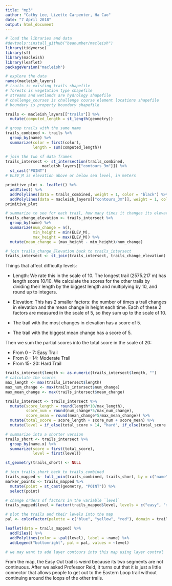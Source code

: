 ```yaml
---
title: "mp3"
author: "Cathy Lee, Lizette Carpenter, Ha Cao"
date: "7 April 2018"
output: html_document
---
```


```r
# load the libraries and data
#devtools::install_github("beanumber/macleish")
library(tidyverse)
library(sf)
library(macleish)
library(leaflet)
packageVersion("macleish")
```

```r
# explore the data
names(macleish_layers)
# trails is existing trails shapefile
# forests is vegetation type shapefile
# streams and wetlands are hydrology shapefile
# challenge_courses is challenge course element locations shapefile
# boundary is property boundary shapefile
```

```r
trails <- macleish_layers[["trails"]] %>%
  mutate(computed_length = st_length(geometry))
```

```r
# group trails with the same name
trails_combined <- trails %>%
  group_by(name) %>%
  summarize(color = first(color),
            length = sum(computed_length))
```

```r
# join the two sf data frames
trails_intersect <- st_intersection(trails_combined,
                macleish_layers[["contours_3m"]]) %>%
  st_cast("POINT") 
# ELEV_M is elevation above or below sea level, in meters
```

```r
primitive_plot <- leaflet() %>%
  addTiles() %>%
  addPolylines(data = trails_combined, weight = 1, color = "black") %>%
  addPolylines(data = macleish_layers[["contours_3m"]], weight = 1, color = "red")
primitive_plot 
```

```r
# summarize to see for each trail, how many times it changes its elevation, what is the highest/lowest contour, and what is the mean change in height
trails_change_elevation <- trails_intersect %>%
  group_by(name) %>%
  summarize(num_change = n(),
            min_height = min(ELEV_M),
            max_height = max(ELEV_M)) %>%
  mutate(mean_change = (max_height - min_height)/num_change)
```

```r
# join trails_change_Elevation back to trails_intersect
trails_intersect <- st_join(trails_intersect, trails_change_elevation)
```

Things that affect difficulty levels:

* Length: We rate this in the scale of 10. The longest trail (2575.217 m) has length score 10/10. We calculate the scores for the other trails by dividing their length by the biggest length and multiplying by 10, and round up to integers. 

* Elevation: This has 2 smaller factors: the number of times a trail changes in elevation and the mean change in height each time. Each of these 2 factors are measured in the scale of 5, so they sum up to the scale of 10. 

- The trail with the most changes in elevation has a score of 5.

- The trail with the biggest mean change has a score of 5. 

Then we sum the partial scores into the total score in the scale of 20:

- From 0 - 7: Easy Trail
- From 8 - 14: Moderate Trail
- From 15- 20: Hard Trail

```r
trails_intersect$length <- as.numeric(trails_intersect$length, "")
# calculate the scores
max_length <- max(trails_intersect$length)
max_num_change <- max(trails_intersect$num_change)
max_mean_change <- max(trails_intersect$mean_change)

trails_intersect <- trails_intersect %>%
  mutate(score_length = round(length*10/max_length),
         score_num = round(num_change*5/max_num_change),
         score_mean = round(mean_change*5/max_mean_change)) %>%
  mutate(total_score = score_length + score_num + score_mean) %>%
  mutate(level = if_else(total_score > 14, "hard", if_else(total_score > 7, "moderate", "easy"))) 
```

```r
# summarize into a shorter version
trails_short <- trails_intersect %>%
  group_by(name.x) %>%
  summarize(score = first(total_score),
            level = first(level))

st_geometry(trails_short) <- NULL

# join trails_short back to trails_combined
trails_mapped <- full_join(trails_combined, trails_short, by = c("name" = "name.x")) 
marker_points <- trails_mapped %>%
  mutate(point = st_cast(geometry, "POINT")) %>%
  select(point)
```

```r
# change orders of factors in the variable `level`
trails_mapped$level = factor(trails_mapped$level, levels = c("easy", "moderate", "hard"))

# plot the trails and their levels into the map
pal <- colorFactor(palette = c("blue", "yellow", "red"), domain = trails_mapped$level)

leaflet(data = trails_mapped) %>%
  addTiles() %>%
  addPolylines(color = ~pal(level), label = ~name) %>%
  addLegend("bottomright", pal = pal, values = ~level)

# we may want to add layer contours into this map using layer control
```

From the map, the Easy Out trail is weird because its two segments are not continuous. After we asked Professor Reid, it turns out that it is just a little connector that allows people to get out to the Eastern Loop trail without continuing around the loops of the other trails.

